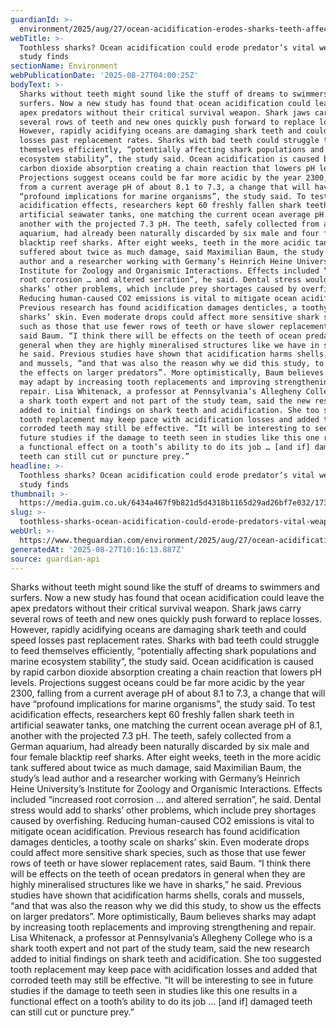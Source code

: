 ```yaml
---
guardianId: >-
  environment/2025/aug/27/ocean-acidification-erodes-sharks-teeth-affecting-feeding
webTitle: >-
  Toothless sharks? Ocean acidification could erode predator’s vital weapon,
  study finds
sectionName: Environment
webPublicationDate: '2025-08-27T04:00:25Z'
bodyText: >-
  Sharks without teeth might sound like the stuff of dreams to swimmers and
  surfers. Now a new study has found that ocean acidification could leave the
  apex predators without their critical survival weapon. Shark jaws carry
  several rows of teeth and new ones quickly push forward to replace losses.
  However, rapidly acidifying oceans are damaging shark teeth and could speed
  losses past replacement rates. Sharks with bad teeth could struggle to feed
  themselves efficiently, “potentially affecting shark populations and marine
  ecosystem stability”, the study said. Ocean acidification is caused by rapid
  carbon dioxide absorption creating a chain reaction that lowers pH levels.
  Projections suggest oceans could be far more acidic by the year 2300, falling
  from a current average pH of about 8.1 to 7.3, a change that will have
  “profound implications for marine organisms”, the study said. To test
  acidification effects, researchers kept 60 freshly fallen shark teeth in
  artificial seawater tanks, one matching the current ocean average pH of 8.1,
  another with the projected 7.3 pH. The teeth, safely collected from a German
  aquarium, had already been naturally discarded by six male and four female
  blacktip reef sharks. After eight weeks, teeth in the more acidic tank
  suffered about twice as much damage, said Maximilian Baum, the study’s lead
  author and a researcher working with Germany’s Heinrich Heine University’s
  Institute for Zoology and Organismic Interactions. Effects included “increased
  root corrosion … and altered serration”, he said. Dental stress would add to
  sharks’ other problems, which include prey shortages caused by overfishing.
  Reducing human-caused CO2 emissions is vital to mitigate ocean acidification.
  Previous research has found acidification damages denticles, a toothy scale on
  sharks’ skin. Even moderate drops could affect more sensitive shark species,
  such as those that use fewer rows of teeth or have slower replacement rates,
  said Baum. “I think there will be effects on the teeth of ocean predators in
  general when they are highly mineralised structures like we have in sharks,”
  he said. Previous studies have shown that acidification harms shells, corals
  and mussels, “and that was also the reason why we did this study, to show us
  the effects on larger predators”. More optimistically, Baum believes sharks
  may adapt by increasing tooth replacements and improving strengthening and
  repair. Lisa Whitenack, a professor at Pennsylvania’s Allegheny College who is
  a shark tooth expert and not part of the study team, said the new research
  added to initial findings on shark teeth and acidification. She too suggested
  tooth replacement may keep pace with acidification losses and added that
  corroded teeth may still be effective. “It will be interesting to see in
  future studies if the damage to teeth seen in studies like this one results in
  a functional effect on a tooth’s ability to do its job … [and if] damaged
  teeth can still cut or puncture prey.”
headline: >-
  Toothless sharks? Ocean acidification could erode predator’s vital weapon,
  study finds
thumbnail: >-
  https://media.guim.co.uk/6434a467f9b821d5d4318b1165d29ad26bf7e032/1733_488_4541_3634/500.jpg
slug: >-
  toothless-sharks-ocean-acidification-could-erode-predators-vital-weapon-study-finds
webUrl: >-
  https://www.theguardian.com/environment/2025/aug/27/ocean-acidification-erodes-sharks-teeth-affecting-feeding
generatedAt: '2025-08-27T10:16:13.887Z'
source: guardian-api
---
```

Sharks without teeth might sound like the stuff of dreams to swimmers and surfers. Now a new study has found that ocean acidification could leave the apex predators without their critical survival weapon. Shark jaws carry several rows of teeth and new ones quickly push forward to replace losses. However, rapidly acidifying oceans are damaging shark teeth and could speed losses past replacement rates. Sharks with bad teeth could struggle to feed themselves efficiently, “potentially affecting shark populations and marine ecosystem stability”, the study said. Ocean acidification is caused by rapid carbon dioxide absorption creating a chain reaction that lowers pH levels. Projections suggest oceans could be far more acidic by the year 2300, falling from a current average pH of about 8.1 to 7.3, a change that will have “profound implications for marine organisms”, the study said. To test acidification effects, researchers kept 60 freshly fallen shark teeth in artificial seawater tanks, one matching the current ocean average pH of 8.1, another with the projected 7.3 pH. The teeth, safely collected from a German aquarium, had already been naturally discarded by six male and four female blacktip reef sharks. After eight weeks, teeth in the more acidic tank suffered about twice as much damage, said Maximilian Baum, the study’s lead author and a researcher working with Germany’s Heinrich Heine University’s Institute for Zoology and Organismic Interactions. Effects included “increased root corrosion … and altered serration”, he said. Dental stress would add to sharks’ other problems, which include prey shortages caused by overfishing. Reducing human-caused CO2 emissions is vital to mitigate ocean acidification. Previous research has found acidification damages denticles, a toothy scale on sharks’ skin. Even moderate drops could affect more sensitive shark species, such as those that use fewer rows of teeth or have slower replacement rates, said Baum. “I think there will be effects on the teeth of ocean predators in general when they are highly mineralised structures like we have in sharks,” he said. Previous studies have shown that acidification harms shells, corals and mussels, “and that was also the reason why we did this study, to show us the effects on larger predators”. More optimistically, Baum believes sharks may adapt by increasing tooth replacements and improving strengthening and repair. Lisa Whitenack, a professor at Pennsylvania’s Allegheny College who is a shark tooth expert and not part of the study team, said the new research added to initial findings on shark teeth and acidification. She too suggested tooth replacement may keep pace with acidification losses and added that corroded teeth may still be effective. “It will be interesting to see in future studies if the damage to teeth seen in studies like this one results in a functional effect on a tooth’s ability to do its job … [and if] damaged teeth can still cut or puncture prey.”
